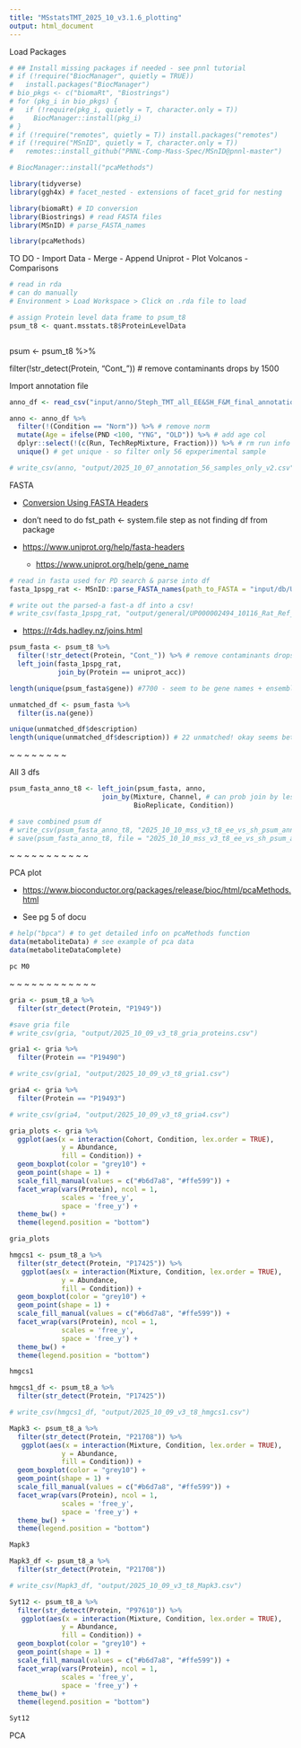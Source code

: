 ```yaml
---
title: "MSstatsTMT_2025_10_v3.1.6_plotting"
output: html_document
---
```


Load Packages

```r
# ## Install missing packages if needed - see pnnl tutorial 
# if (!require("BiocManager", quietly = TRUE))
#   install.packages("BiocManager")
# bio_pkgs <- c("biomaRt", "Biostrings")
# for (pkg_i in bio_pkgs) {
#   if (!require(pkg_i, quietly = T, character.only = T))
#     BiocManager::install(pkg_i)
# }
# if (!require("remotes", quietly = T)) install.packages("remotes")
# if (!require("MSnID", quietly = T, character.only = T))
#   remotes::install_github("PNNL-Comp-Mass-Spec/MSnID@pnnl-master")

# BiocManager::install("pcaMethods")
```

```r
library(tidyverse)
library(ggh4x) # facet_nested - extensions of facet_grid for nesting

library(biomaRt) # ID conversion
library(Biostrings) # read FASTA files
library(MSnID) # parse_FASTA_names

library(pcaMethods)
```

TO DO - Import Data - Merge - Append Uniprot - Plot Volcanos - Comparisons

```r
# read in rda 
# can do manually 
# Environment > Load Workspace > Click on .rda file to load

# assign Protein level data frame to psum_t8 
psum_t8 <- quant.msstats.t8$ProteinLevelData
```

```r
```

psum \<- psum_t8 %\>%

filter(!str_detect(Protein, "Cont\_")) \# remove contaminants drops by 1500

Import annotation file

```r
anno_df <- read_csv("input/anno/Steph_TMT_all_EE&SH_F&M_final_annotation_file_v2_2025_08.csv")
```

```r
anno <- anno_df %>%
  filter(!(Condition == "Norm")) %>% # remove norm 
  mutate(Age = ifelse(PND <100, "YNG", "OLD")) %>% # add age col
  dplyr::select(!(c(Run, TechRepMixture, Fraction))) %>% # rm run info besides mixture
  unique() # get unique - so filter only 56 epxperimental sample
```

```r
# write_csv(anno, "output/2025_10_07_annotation_56_samples_only_v2.csv")
```

FASTA

-   [Conversion Using FASTA Headers](https://pnnl-comp-mass-spec.github.io/proteomics-data-analysis-tutorial/conversion-using-fasta-headers.html)

-   don't need to do fst_path \<- system.file step as not finding df from package

-   <https://www.uniprot.org/help/fasta-headers>

    -   <https://www.uniprot.org/help/gene_name>

```r
# read in fasta used for PD search & parse into df
fasta_1pspg_rat <- MSnID::parse_FASTA_names(path_to_FASTA = "input/db/UP000002494_10116_Rat_Ref_Proteome_22403_1pspg_2025_04.fasta")
```

```r
# write out the parsed-a fast-a df into a csv!
# write_csv(fasta_1pspg_rat, "output/general/UP000002494_10116_Rat_Ref_Proteome_22403_1pspg_2025_04_UPfastadf.csv" )
```

-   [https://r4ds.hadley.nz/joins.html](https://r4ds.hadley.nz/joins.html#introduction){.uri}

```r
psum_fasta <- psum_t8 %>%
  filter(!str_detect(Protein, "Cont_")) %>% # remove contaminants drops by 1500
  left_join(fasta_1pspg_rat, 
            join_by(Protein == uniprot_acc))
```

```r
length(unique(psum_fasta$gene)) #7700 - seem to be gene names + ensembl ones??? 
```

```r
unmatched_df <- psum_fasta %>%
  filter(is.na(gene))
```

```r
unique(unmatched_df$description)
length(unique(unmatched_df$description)) # 22 unmatched! okay seems better. 
```

\~ \~ \~ \~ \~ \~ \~ \~

All 3 dfs

```r
psum_fasta_anno_t8 <- left_join(psum_fasta, anno, 
                       join_by(Mixture, Channel, # can prob join by less
                               BioReplicate, Condition))
```

```r
# save combined psum df 
# write_csv(psum_fasta_anno_t8, "2025_10_10_mss_v3_t8_ee_vs_sh_psum_anno_fasta.csv")
# save(psum_fasta_anno_t8, file = "2025_10_10_mss_v3_t8_ee_vs_sh_psum_anno_fasta.rda")
```

\~ \~ \~ \~ \~ \~ \~ \~ \~ \~ \~

PCA plot

-   <https://www.bioconductor.org/packages/release/bioc/html/pcaMethods.html>

-   See pg 5 of docu

```r
# help("bpca") # to get detailed info on pcaMethods function
data(metaboliteData) # see example of pca data
data(metaboliteDataComplete)
```

```r
pc M0
```

\~ \~ \~ \~ \~ \~ \~ \~ \~ \~ \~ \~

```r
gria <- psum_t8_a %>%
  filter(str_detect(Protein, "P1949")) 
```

```r
#save gria file
# write_csv(gria, "output/2025_10_09_v3_t8_gria_proteins.csv")
```

```r
gria1 <- gria %>%
  filter(Protein == "P19490")

# write_csv(gria1, "output/2025_10_09_v3_t8_gria1.csv")
```

```r
gria4 <- gria %>%
  filter(Protein == "P19493")

# write_csv(gria4, "output/2025_10_09_v3_t8_gria4.csv")
```

```r
gria_plots <- gria %>%
  ggplot(aes(x = interaction(Cohort, Condition, lex.order = TRUE), 
             y = Abundance,
             fill = Condition)) +
  geom_boxplot(color = "grey10") +
  geom_point(shape = 1) +
  scale_fill_manual(values = c("#b6d7a8", "#ffe599")) +
  facet_wrap(vars(Protein), ncol = 1,
             scales = 'free_y',
             space = 'free_y') +
  theme_bw() +
  theme(legend.position = "bottom")

gria_plots

```

```r
hmgcs1 <- psum_t8_a %>%
  filter(str_detect(Protein, "P17425")) %>%
   ggplot(aes(x = interaction(Mixture, Condition, lex.order = TRUE), 
             y = Abundance,
             fill = Condition)) +
  geom_boxplot(color = "grey10") +
  geom_point(shape = 1) +
  scale_fill_manual(values = c("#b6d7a8", "#ffe599")) +
  facet_wrap(vars(Protein), ncol = 1,
             scales = 'free_y',
             space = 'free_y') +
  theme_bw() +
  theme(legend.position = "bottom")

hmgcs1
```

```r
hmgcs1_df <- psum_t8_a %>%
  filter(str_detect(Protein, "P17425")) 

# write_csv(hmgcs1_df, "output/2025_10_09_v3_t8_hmgcs1.csv")
```

```r
Mapk3 <- psum_t8_a %>%
  filter(str_detect(Protein, "P21708")) %>%
   ggplot(aes(x = interaction(Mixture, Condition, lex.order = TRUE), 
             y = Abundance,
             fill = Condition)) +
  geom_boxplot(color = "grey10") +
  geom_point(shape = 1) +
  scale_fill_manual(values = c("#b6d7a8", "#ffe599")) +
  facet_wrap(vars(Protein), ncol = 1,
             scales = 'free_y',
             space = 'free_y') +
  theme_bw() +
  theme(legend.position = "bottom")

Mapk3
```

```r
Mapk3_df <- psum_t8_a %>%
  filter(str_detect(Protein, "P21708")) 

# write_csv(Mapk3_df, "output/2025_10_09_v3_t8_Mapk3.csv")
```

```r
Syt12 <- psum_t8_a %>%
  filter(str_detect(Protein, "P97610")) %>%
   ggplot(aes(x = interaction(Mixture, Condition, lex.order = TRUE), 
             y = Abundance,
             fill = Condition)) +
  geom_boxplot(color = "grey10") +
  geom_point(shape = 1) +
  scale_fill_manual(values = c("#b6d7a8", "#ffe599")) +
  facet_wrap(vars(Protein), ncol = 1,
             scales = 'free_y',
             space = 'free_y') +
  theme_bw() +
  theme(legend.position = "bottom")

Syt12
```

PCA

```r

```
